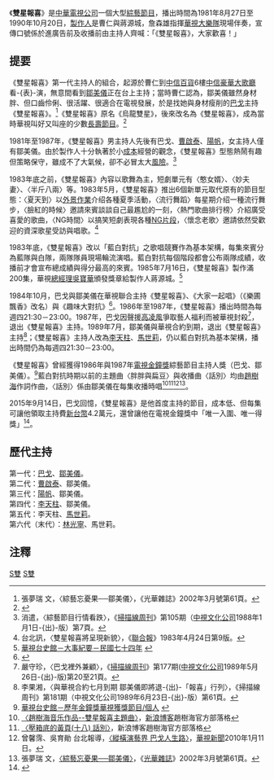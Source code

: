 {{Note24hUTC+8}}	
《'''雙星報喜'''》是[[中華電視公司|中華電視公司]]一個大型[[綜藝節目|綜藝節目]]，播出時間為1981年8月27日至1990年10月20日，[[執行製作人|製作人]]是曹仁與蔣源城，詹森雄指揮[[華視大樂隊|華視大樂隊]]現場伴奏，宣傳口號係於進廣告前及收播前由主持人齊喊：「《雙星報喜》，大家歡喜！」

==提要==
 	
《雙星報喜》第一代主持人的組合，起源於曹仁到[[中信百貨|中信百貨]]6樓[[中信豪華大歌廳|中信豪華大歌廳]]看-{表}-演，無意間看到[[鄒美儀|鄒美儀]]正在台上主持；當時曹仁認為，鄒美儀雖然身材胖、但口齒伶俐、很活躍、很適合在電視發展，於是找她與身材瘦削的[[巴戈|巴戈]]主持《雙星報喜》。<ref>張夢瑞 文，〈綜藝忘憂果──鄒美儀〉，《光華雜誌》2002年3月號第61頁。</ref>《雙星報喜》原名《烏龍雙星》，後來改名為《雙星報喜》，成為當時華視叫好又叫座的少數[[長壽節目|長壽節目]]。<ref>{{cite news|author=田古|title=鄒美儀因胖得福|date=1983-11-06|magazine=《[[電視周刊|電視周刊]]》第1100期|publisher=[[台視文化公司|台視文化公司]]|pages=105－119|url=http://blog.xuite.net/kgbz/twblog/120298920}}</ref>
	
1981年至1987年，《雙星報喜》男主持人先後有巴戈、[[曹啟泰|曹啟泰]]、[[陽帆|陽帆]]，女主持人僅有鄒美儀。由於製作人十分執著於小[[成本|成本]]經營的觀念，《雙星報喜》型態熱鬧有趣但策略保守，雖成不了大氣候，卻不必冒太大[[風險|風險]]。<ref>消遣，〈綜藝節目行情看跌〉，《[[掃描線周刊|掃描線周刊]]》第105期（[[中視文化公司|中視文化公司]]1988年1月1日-{出}-版）第7頁。</ref>

1983年底之前，《雙星報喜》內容以歌舞為主，短劇單元有〈憨女婿〉、〈妙夫妻〉、〈半斤八兩〉等。1983年5月，《雙星報喜》推出6個新單元取代原有的節目型態：〈夏天到〉以[[外景拍攝|外景作業]]介绍各種夏季活動，〈流行舞蹈〉每星期介绍一種流行舞步，〈臉紅的時候〉邀請來賓談談自己最尷尬的一刻，〈熱門歌曲排行榜〉介紹廣受喜愛的歌曲，〈NG時間〉以搞笑短劇表現各種[[NG片段|NG片段]]，〈懷念老歌〉邀請依然受歡迎的資深歌星受訪與唱歌。<ref>台北訊，〈雙星報喜將呈現新貌〉，《[[聯合報|聯合報]]》1983年4月24日第9版。</ref>

1983年底，《雙星報喜》改以「藍白對抗」之歌唱競賽作為基本架構，每集來賓分為藍隊與白隊，兩隊隊員現場輪流演唱。藍白對抗每個階段都會公布兩隊成績，收播前才會宣布總成績與得分最高的來賓。1985年7月16日，《雙星報喜》製作滿200集，華視[[總經理|總經理]][[吳寶華|吳寶華]]頒發獎章給製作人蔣源城。<ref>[http://web.cts.com.tw/ctsmuseum/y74.htm 華視台史館－大事紀要－民國七十四年] {{webarchive|url=https://web.archive.org/web/20150925213246/http://web.cts.com.tw/ctsmuseum/y74.htm |date=2015-09-25 }}</ref>
 	
1984年10月，巴戈與鄒美儀在華視聯合主持《雙星報喜》、《大家一起唱》（《樂圃飄香》改名）與《趣味大對抗》<ref>{{Cite news|url=|author=憶人|title=巴戈、鄒美儀搭檔富喜感 在華視主持三個綜藝節目|magazine=《電視周刊》第1151期|publisher=台視文化公司|date=1984-10-28|accessdate=2016-01-01|language=zh-tw|pages=114－115|quote=由曹仁所製作的「雙星報喜」節目，在華視播出了三年多……反而有愈製播愈起勁的趨勢；能有這樣的成果，身為節目主持人的巴戈和鄒美儀自然功不可沒。由「樂圃飄香」改名為「大家一起唱」的純社教節目，自由巴戈和鄒美儀聯手主持之後，短短的幾個星期，該節目收視率有逐漸上升的趨勢。……製播兩季的「步步高昇」節目，由於收視率和廣告業績有逐漸走下坡的趨勢，因此製作單位當機立斷：立即改以新節目型態的「趣味大對抗」播出，並且改由巴戈及鄒美儀擔任主持人。}}</ref>。1986年至1987年，《雙星報喜》播出時間為每週四21:30－23:00。1987年，巴戈因聲援[[高凌風|高凌風]]爭取藝人福利而被華視封殺<ref>嚴守珍，〈巴戈裡外兼顧〉，《[[掃描線周刊|掃描線周刊]]》第177期([[中視文化公司|中視文化公司]]1989年5月26日-{出}-版)第20至21頁。</ref>，退出《雙星報喜》主持。1989年7月，鄒美儀與華視合約到期，退出《雙星報喜》主持<ref>李果湘，〈與華視合約七月到期 鄒美儀即將退-{出}-「報喜」行列〉，《掃描線周刊》第181期（中視文化公司1989年6月23日-{出}-版）第61頁。</ref>；《雙星報喜》主持人改為[[李天柱|李天柱]]、[[馬世莉|馬世莉]]，仍以藍白對抗為基本架構，播出時間仍為每週四21:30－23:00。
	
《雙星報喜》曾經獲得1986年與1987年[[電視金鐘獎|電視金鐘獎]]綜藝節目主持人獎（巴戈、鄒美儀）。<ref>[http://web.cts.com.tw/ctsmuseum/g1.htm 華視台史館－歷年金鐘獎華視獲獎節目/個人] {{webarchive|url=https://web.archive.org/web/20151117025718/http://web.cts.com.tw/ctsmuseum/g1.htm |date=2015-11-17 }}</ref>藍白對抗時期以前的主題曲〈胖胖與扁豆〉與收播曲〈話別〉均由[[趙樹海|趙樹海]]作詞作曲，〈話別〉係由鄒美儀在每集收播時唱<ref>[http://blog.sina.com.cn/s/blog_60f190090102egkd.html 〈趙樹海音乐作品--雙星報喜主題曲〉]，[[新浪博客|新浪博客]]趙樹海官方部落格</ref><ref>[http://blog.sina.com.cn/s/blog_60f190090100k3z8.html 〈壓箱底的黃頁(十八)  話別〉]，新浪博客趙樹海官方部落格</ref><ref>曾馨霈、吳育勛 台北報導，[http://news.cts.com.tw/cts/entertain/201001/201001110386289.html 〈縱橫演藝界 巴戈人生路〉]，[[華視新聞|華視新聞]]2010年1月11日。</ref><ref>張夢瑞 文，[http://www.taiwan-panorama.com/show_issue.php?id=200239103061c.txt 〈綜藝忘憂果──鄒美儀〉]，《[[光華雜誌|光華雜誌]]》2002年3月號第61頁。</ref>。
	
2015年9月14日，巴戈回憶，《雙星報喜》是他首度主持的節目，成本低、但每集可讓他領取主持費[[新台幣|新台幣]]4.2萬元，還曾讓他在電視金鐘獎中「唯一入圍、唯一得獎」<ref>{{Cite news|url=http://ent.appledaily.com.tw/enews/article/entertainment/20150915/36778709/|author=葉文正、張瑞振|title=張小燕《綜藝100》開新型態先河 張菲《黃金拍檔》創60%收視|publisher=《[[台灣蘋果日報|台灣蘋果日報]]》|date=2015-09-15|accessdate=2015-09-25|language=zh-tw|pages=|quote=巴戈與鄒美儀在華視的《雙星報喜》，是胖瘦主持人搭檔的經典節目，瘦瘦的巴戈老是被鄒美儀虐待成了節目招牌，巴戈回憶：「1981年，這是我首度主持的節目，成本低，但是我每集就可領4.2萬元，當年還唯一入圍、唯一得獎，對我人生是一大鼓勵。」}}</ref>。

==歷代主持==	
第一代：[[巴戈|巴戈]]、[[鄒美儀|鄒美儀]]。<br>	
第二代：[[曹啟泰|曹啟泰]]、鄒美儀。<br>	
第三代：[[陽帆|陽帆]]、鄒美儀。<br>	
第四代：[[李天柱|李天柱]]、鄒美儀。<br>	
第五代：李天柱、[[馬世莉|馬世莉]]。<br>
第六代（末代）：[[林光寧|林光寧]]、馬世莉。

==注釋==
{{reflist}}
 
[[Category:已停播的台灣綜藝節目|S雙]]
[[Category:華視電視節目|S雙]]